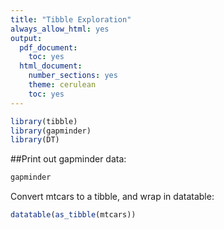 ```yaml
---
title: "Tibble Exploration"
always_allow_html: yes
output:
  pdf_document:
    toc: yes
  html_document:
    number_sections: yes
    theme: cerulean
    toc: yes
---
```

```r
library(tibble)
library(gapminder)
library(DT)
```

##Print out gapminder data:
```r
gapminder
```

<!--This is a comment-->
Convert mtcars to a tibble, and wrap in datatable:

```r
datatable(as_tibble(mtcars))
```

